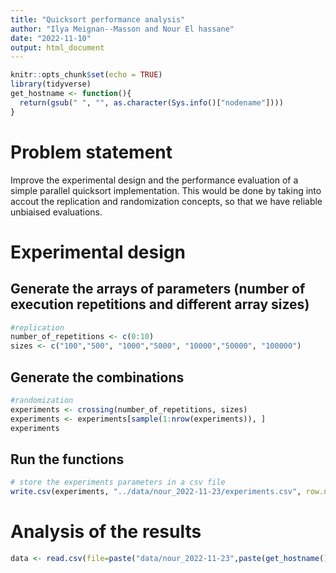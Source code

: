```yaml
---
title: "Quicksort performance analysis"
author: "Ilya Meignan--Masson and Nour El hassane"
date: "2022-11-10"
output: html_document
---
```


```r
knitr::opts_chunk$set(echo = TRUE)
library(tidyverse)
get_hostname <- function(){
  return(gsub(" ", "", as.character(Sys.info()["nodename"])))
}
```
# Problem statement
Improve the experimental design and the performance evaluation of a simple parallel quicksort implementation. This would be done by taking into accout the replication and randomization concepts, so that we have reliable unbiaised evaluations.

# Experimental design

## Generate the arrays of parameters (number of execution repetitions and different array sizes)
```r
#replication
number_of_repetitions <- c(0:10) 
sizes <- c("100","500", "1000","5000", "10000","50000", "100000")
```
## Generate the combinations
```r
#randomization
experiments <- crossing(number_of_repetitions, sizes)
experiments <- experiments[sample(1:nrow(experiments)), ]
experiments
```
## Run the functions
```r
# store the experiments parameters in a csv file
write.csv(experiments, "../data/nour_2022-11-23/experiments.csv", row.names=FALSE)
```


# Analysis of the results

```r
data <- read.csv(file=paste("data/nour_2022-11-23",paste(get_hostname(),"/measurements.txt", sep=""), sep=""))
```